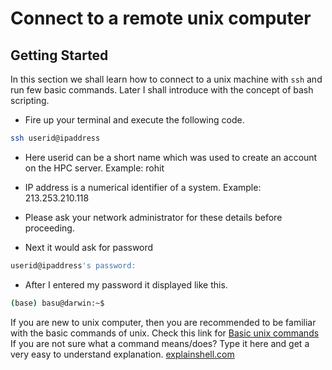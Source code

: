 # Connect to a remote unix computer

## Getting Started

In this section we shall learn how to connect to a unix machine with `ssh` and run few basic commands. Later I shall introduce with the concept of bash scripting.



- Fire up your terminal and execute the following code.

```bash
ssh userid@ipaddress
```

- Here userid can be a short name which was used to create an account on the HPC server. Example: rohit

- IP address is a numerical identifier of a system. Example: 213.253.210.118

- Please ask your network administrator for these details before proceeding.

- Next it would ask for password

```bash
userid@ipaddress's password:
```

- After I entered my password it displayed like this.

```bash
(base) basu@darwin:~$ 
```

:::{.callout-tip}
If you are new to unix computer, then you are recommended to be familiar with the basic commands of unix.
Check this link for [Basic unix commands](https://github.com/raynamharris/Shell_Intro_for_Transcriptomics/blob/master/lessons/01_Intoducing_Shell.md){target="_blank"}<br>
If you are not sure what a command means/does? Type it here and get a very easy to understand explanation. [explainshell.com](https://explainshell.com/){target="_blank"}
:::